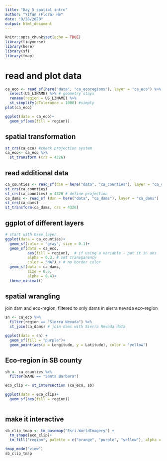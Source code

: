 ```yaml
---
title: "Day 5 spatial intro"
author: "Yifan (Flora) He"
date: "9/28/2020"
output: html_document
---
```


```r
knitr::opts_chunk$set(echo = TRUE)
library(tidyverse)
library(here)
library(sf)
library(tmap)
```

# read and plot data
```r
ca_eco <- read_sf(here("data", "ca_ecoregions"), layer = "ca_eco") %>% 
  select(US_L3NAME) %>% # geometry stays 
  rename(region = US_L3NAME) %>% 
  st_simplify(dTolerance = 1000) #simply
plot(ca_eco)

ggplot(data = ca_eco)+
  geom_sf(aes(fill = region))

```

## spatial transformation
```r
st_crs(ca_eco) #check projection system
ca_eco<- ca_eco %>% 
  st_transform (crs = 4326)
```

## read additional data

```r
ca_counties <- read_sf(dsn = here("data", "ca_counties"), layer = "ca_counties")
st_crs(ca_counties)
st_crs(ca_counties) = 4326 # define projection
ca_dams <- read_sf (dsn = here("data", "ca_dams"), layer = "ca_dams")
st_crs(ca_dams)
st_transform(ca_dams, crs = 4326)
```

## ggplot of different layers
```r
# start with base layer
ggplot(data = ca_counties)+
  geom_sf(color = "gray", size = 0.1)+
  geom_sf(data = ca_eco, 
          aes(fill = region),  # if using a variable - put it in aes 
          alpha = 0.3, # set transparency
          color = "NA") + # no border color
  geom_sf(data = ca_dams,
          size = 0.5,
          alpha = 0.4)+
  theme_minimal()

```
## spatial wrangling

join dam and eco-region, filtered to only dams in sierra nevada eco-region

```r
sn <- ca_eco %>% 
  filter(region == "Sierra Nevada") %>% 
  st_join(ca_dams) # join dams with Sierra Nevada data

ggplot(data = sn) + 
  geom_sf(fill = "purple")+
  geom_point(aes(x = Longitude, y = Latitude), color = "yellow")

```
## Eco-region in SB county
```r
sb <- ca_counties %>% 
  filter(NAME == "Santa Barbara")

eco_clip <- st_intersection (ca_eco, sb)

ggplot(data = eco_clip)+
  geom_sf(aes(fill = region))
  
```
## make it interactive
```r
sb_clip_tmap <- tm_basemap("Esri.WorldImagery") + 
  tm_shape(eco_clip)+
  tm_fill("region", palette = c("orange", "purple", "yellow"), alpha = 0.5)

tmap_mode("view")
sb_clip_tmap
```

